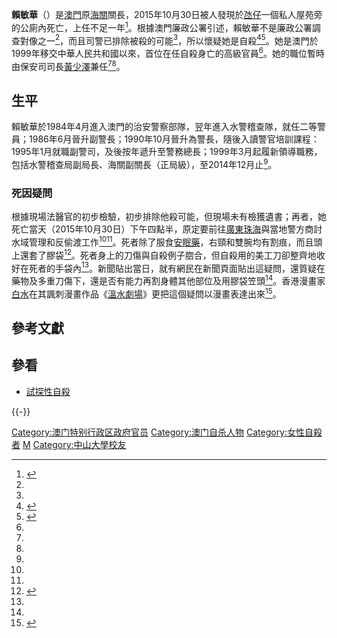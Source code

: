{{Infobox_officeholder
| name = 賴敏華
| image name = 
| image width    =
| now            =[[file:SA_Macau.png|20px]] [[澳門海關|澳門海關]]關長
| term_start     = 2014年12月20日
| term_end       = 2015年10月30日
| period         =
| Sex = 女
| different name =
| party          = 
| nationality    =  {{CHN-MAC}}
| native place   = [[廣東|廣東]][[深圳|深圳]][[宝安区|寶安]]
| date of birth  = 1959年1月
| place of birth = {{MAC-1951}}
| date of death  = {{death date and age|2015|10|30|1959|1|0}}
| place of death = {{MAC}}[[氹仔|氹仔]]
| spouse         =
| relatives      = 
| children       =
| profession     =
| religion       =
| signature      = 
| sig width      = 
| website        =
| educate        =
* [[澳門培道中學|澳門培道中學]]
* [[澳門保安部隊高等學校|澳門保安部隊高等學校]]警務科學學士
* [[中山大學|中山大學]]公共行政碩士（九四級法學碩士）
| past           = 
* 水警稽查隊二等警員（1985年）
* 水警稽查隊副警長（1986年6月）
* 水警稽查隊警長（1990年10月）
* 水警稽查隊副警司（1995年1月）
* 水警稽查隊警務總長（1998年1月）
* 水警稽查局副局長（？~？）
* 澳門海關副關長（？~2014年12月19日）
}}
'''賴敏華'''（{{bd|1959年|1月<ref name="on.cc" />|2015年|10月30日|catIdx=L賴,敏華}}）是[[澳門|澳門]]原[[澳門海關|海關]]關長，2015年10月30日被人發現於[[氹仔|氹仔]]一個私人屋苑旁的公廁內死亡，上任不足一年<ref name="rthk">{{cite news |url=http://news.rthk.hk/rthk/ch/component/k2/1220654-20151030.htm |title=澳門海關女關長賴敏華懷疑自殺身亡 |publisher=[[香港電台|香港電台]]新聞 |accessdate=2015-10-30 |date=2015-10-30 |language=zh-hant |archive-date=2016-03-05 |archive-url=https://web.archive.org/web/20160305120557/http://news.rthk.hk/rthk/ch/component/k2/1220654-20151030.htm |dead-url=no }}</ref>。根據澳門廉政公署引述，賴敏華不是廉政公署調查對像之一<ref name="rthk" />，而且司警已排除被殺的可能<ref name="on.cc" />，所以懷疑她是自殺<ref name="wenweipo">{{cite web|title=澳海關女關長 疑公厠自殺亡|url=http://news.wenweipo.com/2015/10/30/IN1510300067.htm|publisher=[[文汇报_(香港)|文匯報]]|author1=[[施虹羽|施虹羽]]|author2=[[吳靖|吳靖]]|accessdate=2015-10-30|date=2015-10-30|language=zh-hant|archive-url=https://web.archive.org/web/20160304063725/http://news.wenweipo.com/2015/10/30/IN1510300067.htm|archive-date=2016-03-04|dead-url=yes}}</ref><ref name="on.cc">{{cite news|url=http://hk.on.cc/hk/bkn/cnt/news/20151030/bkn-20151030193500119-1030_00822_001.html|title=澳門消息：海關關長賴敏華公廁內自殺亡|accessdate=2015-10-30|date=2015-10-30|language=zh-hant|archive-date=2016-03-06|archive-url=https://web.archive.org/web/20160306165028/http://hk.on.cc/hk/bkn/cnt/news/20151030/bkn-20151030193500119-1030_00822_001.html|dead-url=no}}</ref>。她是澳門於1999年移交中華人民共和國以來，首位在任自殺身亡的高級官員<ref name="on.cc" />。她的職位暫時由保安司司長[[黃少澤|黃少澤]]兼任<ref name="on.cc" /><ref name="wenweipo" />。

==生平==
賴敏華於1984年4月進入澳門的治安警察部隊，翌年進入水警稽查隊，就任二等警員；1986年6月晉升副警長；1990年10月晉升為警長，隨後入讀警官培訓課程：1995年1月就職副警司，及後按年遞升至警務總長；1999年3月起履新領導職務，包括水警稽查局副局長、海關副關長（正局級），至2014年12月止<ref name="on.cc" />。

===死因疑問===
根據現場法醫官的初步檢驗，初步排除他殺可能，但現場未有檢獲遺書；再者，她死亡當天（2015年10月30日）下午四點半，原定要前往[[廣東|廣東]][[珠海|珠海]]與當地警方商討水域管理和反偷渡工作<ref name="on.cc" /><ref name="wenweipo" />。死者除了服食[[安眠藥|安眠藥]]，右頸和雙腕均有割痕，而且頭上還套了膠袋<ref name="appledaily1031">{{cite news |url=http://hk.apple.nextmedia.com/realtime/breaking/20151031/54375508 |accessdate=2015-10-31 |date=2015-10-31 |title=【女關長自殺】仰藥+割腕頸 女關長笠膠袋窒息致死 |language=zh-hant |archive-date=2016-03-04 |archive-url=https://web.archive.org/web/20160304131025/http://hk.apple.nextmedia.com/realtime/breaking/20151031/54375508 |dead-url=no }}</ref>。死者身上的刀傷與自殺例子脗合，但自殺用的美工刀卻整齊地收好在死者的手袋內<ref name="appledaily1031" />。新聞貼出當日，就有網民在新聞頁面貼出這疑問，還質疑在藥物及多重刀傷下，還是否有能力再割身體其他部位及用膠袋笠頭<ref name="appledaily1031" />。香港漫畫家[[白水|白水]]在其諷刺漫畫作品《[[溫水劇場|溫水劇場]]》更把這個疑問以漫畫表達出來<ref name="newslens">{{cite news |url=http://hk.thenewslens.com/post/240689/ |title=至於你信不信，反正我信了！ |language=zh-yue |publisher=[[關鍵評論|關鍵評論]] |date=2015-11-03 |accessdate=2015-11-05 |archive-date=2016-05-11 |archive-url=https://web.archive.org/web/20160511102009/http://hk.thenewslens.com/post/240689 |dead-url=no }}</ref>。

==參考文獻==
{{reflist}}

==參看==
*[[試探性自殺|試探性自殺]]

{{-}}
{{start box}}
{{s-off}}
{{s-before|徐禮恆}}
{{s-title|[[File:SA_Macau.png|22px]][[澳門海關|海關關長]]|2014年12月20日－2015年10月30日}}
{{s-vacant|去世|next=黃少澤（根據《海關組織法》而兼任。）}}
{{end box}}

{{Mce}}

[[Category:澳门特别行政区政府官员|Category:澳门特别行政区政府官员]]
[[Category:澳门自杀人物|Category:澳门自杀人物]]
[[Category:女性自殺者|Category:女性自殺者]]
[[Category:賴姓|M]]
[[Category:中山大學校友|Category:中山大學校友]]